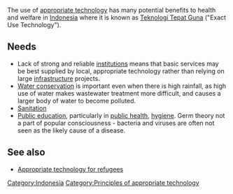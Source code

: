 The use of [[appropriate technology]] has many potential benefits to health and welfare in [[Indonesia]] where it is known as [[Teknologi Tepat Guna]] ("Exact Use Technology").

== Needs ==

* Lack of strong and reliable [[institutions]] means that basic services may be best supplied by local, appropriate technology rather than relying on large [[infrastructure]] projects.
* [[Water conservation]] is important even when there is high rainfall, as high use of water makes wastewater treatment more difficult, and causes a larger body of water to become polluted.
* [[Sanitation]]
* [[Public education]], particularly in [[public health]], [[hygiene]]. Germ theory not a part of popular consciousness - bacteria and viruses are often not seen as the likely cause of a disease.

== See also ==
* [[Appropriate technology for refugees]]

{{stub}}


[[Category:Indonesia]]
[[Category:Principles of appropriate technology]]